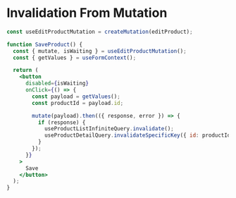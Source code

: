 # Invalidation From Mutation

```jsx {16-17}
const useEditProductMutation = createMutation(editProduct);

function SaveProduct() {
  const { mutate, isWaiting } = useEditProductMutation();
  const { getValues } = useFormContext();

  return (
    <button
      disabled={isWaiting}
      onClick={() => {
        const payload = getValues();
        const productId = payload.id;

        mutate(payload).then(({ response, error }) => {
          if (response) {
            useProductListInfiniteQuery.invalidate();
            useProductDetailQuery.invalidateSpecificKey({ id: productId });
          }
        });
      }}
    >
      Save
    </button>
  );
}
```
